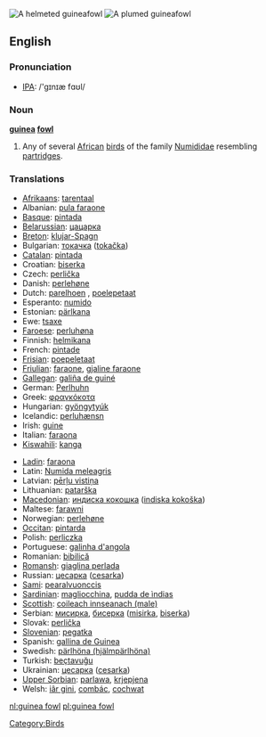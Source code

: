 {{wikipedia}}
[[Image:Helmeted guineafowl kruger.jpg|thumb|A helmeted guineafowl]]
[[Image:Plumed guineafowl.jpg|thumb|A plumed guineafowl]]
==English==

===Pronunciation===
*[[w:IPA|IPA]]: /'gɪnɪæ fɑʊl/

===Noun===
'''[[guinea]] [[fowl]]'''

# Any of several [[African]] [[bird]]s of the family [[Numididae]]  resembling [[partridge]]s.

===Translations===
{{rfc-level|Translations at L3+ (AutoFormat would have corrected level of Translations)}}
{{top}}
*[[Afrikaans]]: [[tarentaal]]
*Albanian: [[pula faraone]]
*[[Basque]]: [[pintada]]
*[[Belarussian]]: [[цацарка]]
*[[Breton]]: [[klujar-Spagn]]
*Bulgarian: [[токачка]] ([[tokačka]])
*[[Catalan]]: [[pintada]]
*Croatian: [[biserka]]
*Czech: [[perlička]]
*Danish: [[perlehøne]]
*Dutch: [[parelhoen]] {{n}}, [[poelepetaat]] {{n}}
*Esperanto: [[numido]]
*Estonian: [[pärlkana]]
*Ewe: [[tsaxe]]
*[[Faroese]]: [[perluhøna]]
*Finnish: [[helmikana]]
*French: [[pintade]] {{m}}
*[[Frisian]]: [[poepeletaat]]
*[[Friulian]]: [[faraone]], [[gjaline faraone]]
*[[Gallegan]]: [[galiña de guiné]]
*German: [[Perlhuhn]] {{n}}
*Greek: [[φραγκόκοτα]] '' ''
*Hungarian: [[gyöngytyúk]]
*Icelandic: [[perluhænsn]]
*Irish: [[guine]]
*Italian: [[faraona]] '' ''
*[[Kiswahili]]: [[kanga]]
{{mid}}
*[[Ladin]]: [[faraona]]
*Latin: [[Numida meleagris]] '' ''
*Latvian: [[pērļu vistiņa]]
*Lithuanian: [[patarška]]
*[[Macedonian]]: [[индиcкa кoкoшкa]] ([[indiska kokoška]])
*Maltese: [[farawni]]
*Norwegian: [[perlehøne]]
*[[Occitan]]: [[pintarda]]
*Polish: [[perliczka]] '' ''
*Portuguese: [[galinha d'angola]]
*Romanian: [[bibilică]]
*[[Romansh]]: [[giaglina perlada]]
*Russian: [[цесарка]] ([[cesarka]]) '' ''
*[[Sami]]: [[pearalvuonccis]]
*[[Sardinian]]: [[magliocchina]], [[pudda de ìndias]]
*[[Scottish]]: [[coileach innseanach (male)]]
*Serbian: [[мисирка]], [[бисерка]] ([[misirka]], [[biserka]])
*Slovak: [[perlička]]
*[[Slovenian]]: [[pegatka]] {{f}}
*Spanish: [[gallina de Guinea]] {{f}}
*Swedish: [[pärlhöna (hjälmpärlhöna)]]
*Turkish: [[beçtavuğu]]
*Ukrainian: [[цесарка]] ([[cesarka]])
*[[Upper Sorbian]]: [[parlawa]], [[krjepjena]]
*Welsh: [[iâr gini]], [[combác]], [[cochwat]]
{{bottom}}

[[Category:Birds]]

[[nl:guinea fowl]]
[[pl:guinea fowl]]